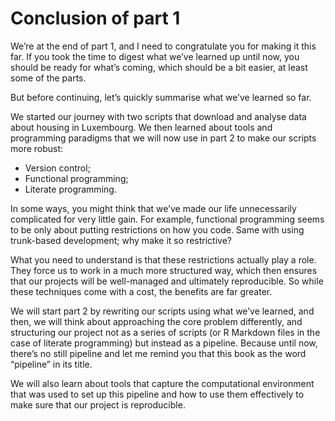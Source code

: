 # Conclusion of part 1

We're at the end of part 1, and I need to congratulate you for making it this
far. If you took the time to digest what we've learned up until now, you should
be ready for what's coming, which should be a bit easier, at least some of the
parts.

But before continuing, let’s quickly summarise what we’ve learned so far.

We started our journey with two scripts that download and analyse data about
housing in Luxembourg. We then learned about tools and programming paradigms
that we will now use in part 2 to make our scripts more robust:

- Version control;
- Functional programming;
- Literate programming.

In some ways, you might think that we've made our life unnecessarily
complicated for very little gain. For example, functional programming seems to
be only about putting restrictions on how you code. Same with using trunk-based
development; why make it so restrictive? 

What you need to understand is that these restrictions actually play a role.
They force us to work in a much more structured way, which then ensures that
our projects will be well-managed and ultimately reproducible. So while these
techniques come with a cost, the benefits are far greater.

We will start part 2 by rewriting our scripts using what we’ve learned, and
then, we will think about approaching the core problem differently, and
structuring our project not as a series of scripts (or R Markdown files in the
case of literate programming) but instead as a pipeline. Because until now,
there's no still pipeline and let me remind you that this book as the word
"pipeline" in its title.

We will also learn about tools that capture the computational environment that
was used to set up this pipeline and how to use them effectively to make sure
that our project is reproducible.
